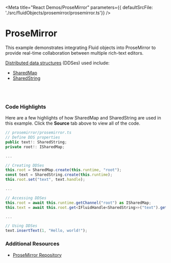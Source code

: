 
<Meta title="React Demos/ProseMirror" parameters={{ defaultSrcFile: './src/fluidObjects/prosemirror/prosemirror.ts'}} />

# ProseMirror

This example demonstrates integrating Fluid objects into ProseMirror to provide real-time collaboration
between multiple rich-text editors.

<a href="https://agreeable-hill-0eeff5b10.azurestaticapps.net/docs/concepts/dds/" target="_blank">Distributed data structures</a> (DDSes) used include:

* <a href="https://agreeable-hill-0eeff5b10.azurestaticapps.net/apis/map/sharedmap/" target="_blank">SharedMap</a>
* <a href="https://agreeable-hill-0eeff5b10.azurestaticapps.net/apis/sequence/sharedstring/" target="_blank">SharedString</a>

<Story name="Demo">
  <FluidLoader factory={fluidExport} title={fluidExport.defaultDataObjectName}></FluidLoader>
</Story>

<br /><br />

### Code Highlights

Here are a few highlights of how SharedMap and SharedString are used in this example. Click the **Source** tab above to 
view all of the code.

```typescript
// prosemirror/prosemirror.ts
// Define DDS properties
public text!: SharedString;
private root!: ISharedMap;

...

// Creating DDSes
this.root = SharedMap.create(this.runtime, "root");
const text = SharedString.create(this.runtime);
this.root.set("text", text.handle);

...

// Accessing DDSes
this.root = await this.runtime.getChannel("root") as ISharedMap;
this.text = await this.root.get<IFluidHandle<SharedString>>("text").get();

...

// Using DDSes
text.insertText(1, "Hello, world!");
```

### Additional Resources

* <a href="https://github.com/microsoft/FluidFramework/tree/main/examples/data-objects/prosemirror" target="_blank">ProseMirror Repository</a>
